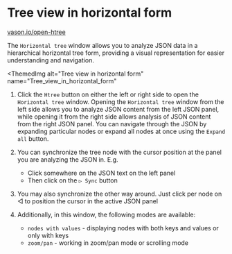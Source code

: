# Tree view in horizontal form

[vason.io/open-htree](https://vason.io/open-htree)

The `Horizontal tree` window allows you to analyze JSON data in a hierarchical horizontal tree form,
providing a visual representation for easier understanding and navigation.


<ThemedImg
  alt="Tree view in horizontal form"
  name="Tree_view_in_horizontal_form"
></ThemedImg>

1. Click the `Htree` button on either the left or right side to open the `Horizontal tree` window.
   Opening the `Horizontal tree` window from the left side allows you to analyze JSON content from the left JSON panel,
   while opening it from the right side allows analysis of JSON content from the right JSON panel.
   You can navigate through the JSON by expanding particular nodes or expand all nodes at once using the `Expand all` button.

2. You can synchronize the tree node with the cursor position at the panel you are analyzing the JSON in. E.g.

   - Click somewhere on the JSON text on the left panel
   - Then click on the `▷ Sync` button

3. You may also synchronize the other way around. Just click per node on ◁ to position the cursor in the active JSON panel

4. Additionally, in this window, the following modes are available:
   - `nodes with values` - displaying nodes with both keys and values or only with keys
   - `zoom/pan` - working in zoom/pan mode or scrolling mode
